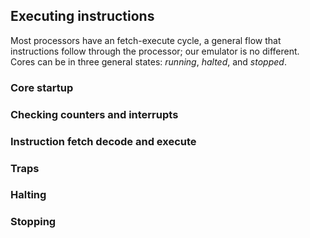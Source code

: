 ## Executing instructions

Most processors have an fetch-execute cycle, a general flow that instructions follow through the processor; our emulator is no different.
Cores can be in three general states: *running*, *halted*, and *stopped*.

### Core startup

### Checking counters and interrupts

### Instruction fetch decode and execute

### Traps

### Halting

### Stopping
